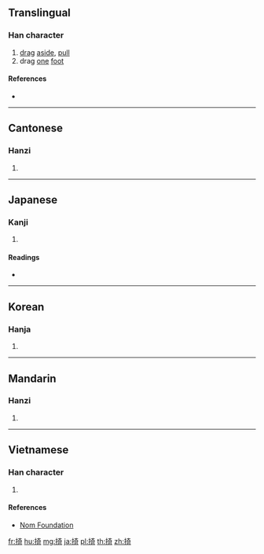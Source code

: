 {{character info/new}}
==Translingual==

===Han character===
{{Han char|rn=64|rad=手|as=08|sn=11|four=54021|canj=QKMR|ids=⿰扌奇}}

# [[drag]] [[aside]], [[pull]]
# drag [[one]] [[foot]]

====References====
* {{Han ref|kx=0437.080|dkj=12250|hdz=31893.040|uh=638E|ud=25486|bh=D571|bd=54641}}

----

==Cantonese==

===Hanzi===
{{yue-hanzi|jyut=[[gei2]]|y=gei2}}

# {{defn|lang=yue|sort=手08}}

----

==Japanese==

===Kanji===
{{ja-kanji|grade=|rs=手08}}

# {{defn|lang=ja|sort=手08}}

====Readings====
* {{ja-readings|on=[[き]] (ki), [[か]] (ka), [[い]] (i)|kun=[[ひく]] (hiku)}}

----

==Korean==

===Hanja===
{{ko-hanja|hangeul=기|eumhun=|rv=gi|mr=ki|y=ki}}

# {{defn|lang=ko|sort=手08}}

----

==Mandarin==

===Hanzi===
{{cmn-hanzi|pin=[[jǐ]] ([[ji3]]), [[bèi]] ([[bei4]]), [[pǎi]] ([[pai3]])|wg=chi<sup>3</sup>, pei<sup>4</sup>, p'ai<sup>3</sup>}}

# {{defn|lang=cmn|sort=手08}}

----

==Vietnamese==

===Han character===
{{vi-hantu|rs=手08|ghé}}

# {{defn|lang=vi|sort=手08}}

====References====
* [http://nomfoundation.org/common/nom_details.php?codepoint=638e Nom Foundation]

[[fr:掎]]
[[hu:掎]]
[[mg:掎]]
[[ja:掎]]
[[pl:掎]]
[[th:掎]]
[[zh:掎]]